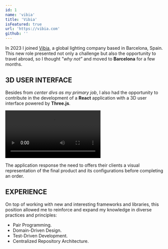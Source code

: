 ```yaml
---
id: 1
name: 'vibia'
title: 'Vibia'
isFeatured: true
url: 'https://vibia.com'
github: ''
---
```


In 2023 I joined [Vibia](https://vibia.com), a global lighting company based in Barcelona, Spain. This new role presented not only a challenge but also the opportunity to travel abroad, so I thought _"why not"_ and moved to __Barcelona__ for a few months.

## 3D USER INTERFACE

Besides from _center divs as my primary job_, I also had the opportunity to contribute in the development of a __React__ application with a 3D user interface powered by __Three.js__.

<video controlslist="nodownload noplaybackrate" controls disablepictureinpicture autoplay>
    <source src='/projects/vibia/video.mp4' type="video/mp4" />
</video>

The application response the need to offers their clients a visual representation of the final product and its configurations before completing an order.

## EXPERIENCE

On top of working with new and interesting frameworks and libraries, this position allowed me to reinforce and expand my knowledge in diverse practices and principles:

+ Pair Programming.
+ Domain-Driven Design.
+ Test-Driven Development.
+ Centralized Repository Architecture.